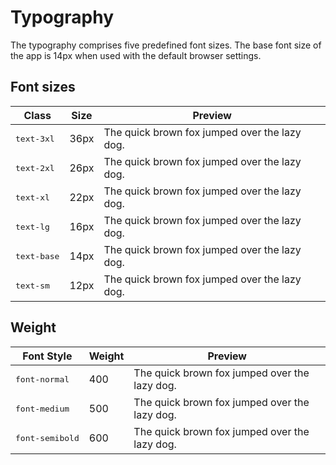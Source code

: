 
<Meta title="Foundations/Typography" />

# Typography

The typography comprises five predefined font sizes. The base font size of the
app is 14px when used with the default browser settings.

## Font sizes

<Unstyled>
  <table className="mb-8 dark:text-f1-foreground-inverse/80">
    <thead>
      <tr>
        <th className="text-left">Class</th>
        <th className="text-left">Size</th>
        <th className="text-left">Preview</th>
      </tr>
    </thead>
    <tbody>
      <tr>
        <td>
          <pre className="inline">text-3xl</pre>
        </td>
        <td>36px</td>
        <td className="text-3xl">
          The quick brown fox jumped over the lazy dog.
        </td>
      </tr>
      <tr>
        <td>
          <pre className="inline">text-2xl</pre>
        </td>
        <td>26px</td>
        <td className="text-2xl">
          The quick brown fox jumped over the lazy dog.
        </td>
      </tr>
      <tr>
        <td>
          <pre className="inline">text-xl</pre>
        </td>
        <td>22px</td>
        <td className="text-xl">
          The quick brown fox jumped over the lazy dog.
        </td>
      </tr>
      <tr>
        <td>
          <pre className="inline">text-lg</pre>
        </td>
        <td>16px</td>
        <td className="text-lg">
          The quick brown fox jumped over the lazy dog.
        </td>
      </tr>
      <tr>
        <td>
          <pre className="inline">text-base</pre>
        </td>
        <td>14px</td>
        <td>The quick brown fox jumped over the lazy dog.</td>
      </tr>
      <tr>
        <td>
          <pre className="inline">text-sm</pre>
        </td>
        <td>12px</td>
        <td className="text-sm">
          The quick brown fox jumped over the lazy dog.
        </td>
      </tr>
    </tbody>
  </table>
</Unstyled>

## Weight

<Unstyled>
  <table className="mb-8 dark:text-f1-foreground-inverse/80">
    <thead>
      <tr>
        <th>Font Style</th>
        <th>Weight</th>
        <th>Preview</th>
      </tr>
    </thead>
    <tbody>
      <tr>
        <td>
          <pre>font-normal</pre>
        </td>
        <td>400</td>
        <td>The quick brown fox jumped over the lazy dog.</td>
      </tr>
      <tr>
        <td>
          <pre>font-medium</pre>
        </td>
        <td>500</td>
        <td className="font-medium">
          The quick brown fox jumped over the lazy dog.
        </td>
      </tr>
      <tr>
        <td>
          <pre>font-semibold</pre>
        </td>
        <td>600</td>
        <td className="font-semibold">
          The quick brown fox jumped over the lazy dog.
        </td>
      </tr>
    </tbody>
  </table>
</Unstyled>
